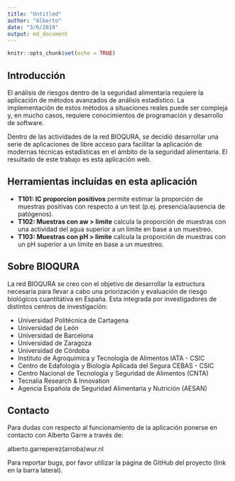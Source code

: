 ```yaml
---
title: "Untitled"
author: "Alberto"
date: "3/6/2019"
output: md_document
---
```


```r
knitr::opts_chunk$set(echo = TRUE)
```

## Introducción


El análisis de riesgos dentro de la seguridad alimentaria requiere la aplicación de métodos avanzados de análisis estadístico. La implementación de estos métodos a situaciones reales puede ser compleja y, en mucho casos, requiere conocimientos de programación y desarrollo de software. 

Dentro de las actividades de la red BIOQURA, se decidió desarrollar una serie de aplicaciones de libre acceso para facilitar la aplicación de modernas técnicas estadísticas en el ámbito de la seguridad alimentaria. El resultado de este trabajo es esta aplicación web. 

## Herramientas incluídas en esta aplicación

- **T101: IC proporcion positivos** permite estimar la proporción de muestras positivas con respecto a un test (p.ej. presencia/ausencia de patógenos).
- **T102: Muestras con aw > limite** calcula la proporción de muestras con una actividad del agua superior a un límite en base a un muestreo.
- **T103: Muestras con pH > limite** calcula la proporción de muestras con un pH superior a un límite en base a un muestreo.

## Sobre BIOQURA

La red BIOQURA se creo con el objetivo de desarrollar la estructura necesaria para llevar a cabo una priorización y evaluación de riesgo biológicos cuantitativa en España. Esta integrada por investigadores de distintos centros de investigación:

- Universidad Politécnica de Cartagena
- Universidad de León
- Universidad de Barcelona
- Universidad de Zaragoza
- Universidad de Córdoba
- Instituto de Agroquímica y Tecnología de Alimentos IATA - CSIC
- Centro de Edafología y Biología Aplicada del Segura CEBAS - CSIC
- Centro Nacional de Tecnología y Seguridad de Alimentos (CNTA)
- Tecnalia Research & Innovation
- Agencia Española de Seguridad Alimentaria y Nutrición (AESAN)

## Contacto

Para dudas con respecto al funcionamiento de la aplicación ponerse en contacto con Alberto Garre a través de:

alberto.garreperez(arroba)wur.nl

Para reportar bugs, por favor utilizar la página de GitHub del proyecto (link en la barra lateral).






